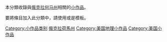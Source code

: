 {{hiddencat}}
本分類收錄與[[俄克拉何马州|俄克拉何马州]]相關的[[Wikipedia:小作品|小作品]]。

要將條目加入此分類中，請使用'''{{tl|Oklahoma-stub}}'''或是'''{{tl|OK-stub}}'''模板。

[[Category:小作品类别|Category:小作品类别]]
[[Category:俄克拉荷馬州|]]
[[Category:美国地理小作品|Category:美国地理小作品]]
[[Category:美国小作品|Category:美国小作品]]